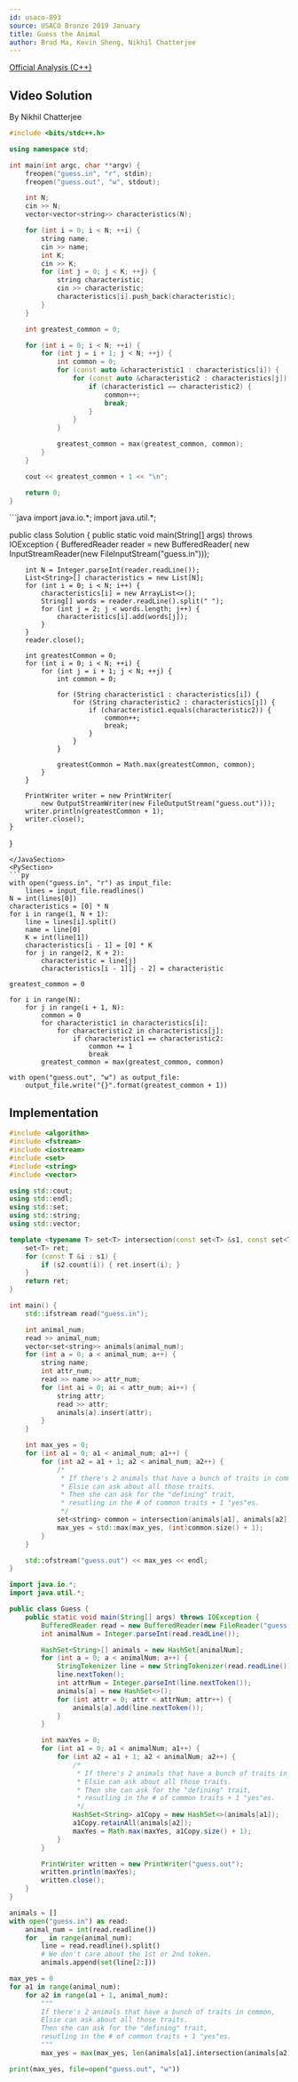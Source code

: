 ```yaml
---
id: usaco-893
source: USACO Bronze 2019 January
title: Guess the Animal
author: Brad Ma, Kevin Sheng, Nikhil Chatterjee
---
```


[Official Analysis (C++)](http://usaco.org/current/data/sol_guess_bronze_jan19.html)

## Video Solution
By Nikhil Chatterjee

<Youtube id="qmltNgaSg8w" />

<Spoiler title="Video Solution Code">

<LanguageSection>
<CPPSection>

```cpp
#include <bits/stdc++.h>

using namespace std;

int main(int argc, char **argv) {
	freopen("guess.in", "r", stdin);
	freopen("guess.out", "w", stdout);

	int N;
	cin >> N;
	vector<vector<string>> characteristics(N);

	for (int i = 0; i < N; ++i) {
		string name;
		cin >> name;
		int K;
		cin >> K;
		for (int j = 0; j < K; ++j) {
			string characteristic;
			cin >> characteristic;
			characteristics[i].push_back(characteristic);
		}
	}

	int greatest_common = 0;

	for (int i = 0; i < N; ++i) {
		for (int j = i + 1; j < N; ++j) {
			int common = 0;
			for (const auto &characteristic1 : characteristics[i]) {
				for (const auto &characteristic2 : characteristics[j]) {
					if (characteristic1 == characteristic2) {
						common++;
						break;
					}
				}
			}

			greatest_common = max(greatest_common, common);
		}
	}

	cout << greatest_common + 1 << "\n";

	return 0;
}
```
</CPPSection>
<JavaSection>
```java
import java.io.*;
import java.util.*;

public class Solution {
	public static void main(String[] args) throws IOException {
		BufferedReader reader = new BufferedReader(
		    new InputStreamReader(new FileInputStream("guess.in")));

		int N = Integer.parseInt(reader.readLine());
		List<String>[] characteristics = new List[N];
		for (int i = 0; i < N; i++) {
			characteristics[i] = new ArrayList<>();
			String[] words = reader.readLine().split(" ");
			for (int j = 2; j < words.length; j++) {
				characteristics[i].add(words[j]);
			}
		}
		reader.close();

		int greatestCommon = 0;
		for (int i = 0; i < N; ++i) {
			for (int j = i + 1; j < N; ++j) {
				int common = 0;

				for (String characteristic1 : characteristics[i]) {
					for (String characteristic2 : characteristics[j]) {
						if (characteristic1.equals(characteristic2)) {
							common++;
							break;
						}
					}
				}

				greatestCommon = Math.max(greatestCommon, common);
			}
		}

		PrintWriter writer = new PrintWriter(
		    new OutputStreamWriter(new FileOutputStream("guess.out")));
		writer.println(greatestCommon + 1);
		writer.close();
	}
}
```
</JavaSection>
<PySection>
```py
with open("guess.in", "r") as input_file:
	lines = input_file.readlines()
N = int(lines[0])
characteristics = [0] * N
for i in range(1, N + 1):
	line = lines[i].split()
	name = line[0]
	K = int(line[1])
	characteristics[i - 1] = [0] * K
	for j in range(2, K + 2):
		characteristic = line[j]
		characteristics[i - 1][j - 2] = characteristic

greatest_common = 0

for i in range(N):
	for j in range(i + 1, N):
		common = 0
		for characteristic1 in characteristics[i]:
			for characteristic2 in characteristics[j]:
				if characteristic1 == characteristic2:
					common += 1
					break
		greatest_common = max(greatest_common, common)

with open("guess.out", "w") as output_file:
	output_file.write("{}".format(greatest_common + 1))
```
</PySection>
</LanguageSection>
</Spoiler>

## Implementation

<LanguageSection>
<CPPSection>

```cpp
#include <algorithm>
#include <fstream>
#include <iostream>
#include <set>
#include <string>
#include <vector>

using std::cout;
using std::endl;
using std::set;
using std::string;
using std::vector;

template <typename T> set<T> intersection(const set<T> &s1, const set<T> &s2) {
	set<T> ret;
	for (const T &i : s1) {
		if (s2.count(i)) { ret.insert(i); }
	}
	return ret;
}

int main() {
	std::ifstream read("guess.in");

	int animal_num;
	read >> animal_num;
	vector<set<string>> animals(animal_num);
	for (int a = 0; a < animal_num; a++) {
		string name;
		int attr_num;
		read >> name >> attr_num;
		for (int ai = 0; ai < attr_num; ai++) {
			string attr;
			read >> attr;
			animals[a].insert(attr);
		}
	}

	int max_yes = 0;
	for (int a1 = 0; a1 < animal_num; a1++) {
		for (int a2 = a1 + 1; a2 < animal_num; a2++) {
			/*
			 * If there's 2 animals that have a bunch of traits in common,
			 * Elsie can ask about all those traits.
			 * Then she can ask for the "defining" trait,
			 * resutling in the # of common traits + 1 "yes"es.
			 */
			set<string> common = intersection(animals[a1], animals[a2]);
			max_yes = std::max(max_yes, (int)common.size() + 1);
		}
	}

	std::ofstream("guess.out") << max_yes << endl;
}
```

</CPPSection>
<JavaSection>

```java
import java.io.*;
import java.util.*;

public class Guess {
	public static void main(String[] args) throws IOException {
		BufferedReader read = new BufferedReader(new FileReader("guess.in"));
		int animalNum = Integer.parseInt(read.readLine());

		HashSet<String>[] animals = new HashSet[animalNum];
		for (int a = 0; a < animalNum; a++) {
			StringTokenizer line = new StringTokenizer(read.readLine());
			line.nextToken();
			int attrNum = Integer.parseInt(line.nextToken());
			animals[a] = new HashSet<>();
			for (int attr = 0; attr < attrNum; attr++) {
				animals[a].add(line.nextToken());
			}
		}

		int maxYes = 0;
		for (int a1 = 0; a1 < animalNum; a1++) {
			for (int a2 = a1 + 1; a2 < animalNum; a2++) {
				/*
				 * If there's 2 animals that have a bunch of traits in common,
				 * Elsie can ask about all those traits.
				 * Then she can ask for the "defining" trait,
				 * resutling in the # of common traits + 1 "yes"es.
				 */
				HashSet<String> a1Copy = new HashSet<>(animals[a1]);
				a1Copy.retainAll(animals[a2]);
				maxYes = Math.max(maxYes, a1Copy.size() + 1);
			}
		}

		PrintWriter written = new PrintWriter("guess.out");
		written.println(maxYes);
		written.close();
	}
}
```
</JavaSection>
<PySection>

```py
animals = []
with open("guess.in") as read:
	animal_num = int(read.readline())
	for _ in range(animal_num):
		line = read.readline().split()
		# We don't care about the 1st or 2nd token.
		animals.append(set(line[2:]))

max_yes = 0
for a1 in range(animal_num):
	for a2 in range(a1 + 1, animal_num):
		"""
		If there's 2 animals that have a bunch of traits in common,
		Elsie can ask about all those traits.
		Then she can ask for the "defining" trait,
		resutling in the # of common traits + 1 "yes"es.
		"""
		max_yes = max(max_yes, len(animals[a1].intersection(animals[a2])) + 1)

print(max_yes, file=open("guess.out", "w"))
```

</PySection>
</LanguageSection>
